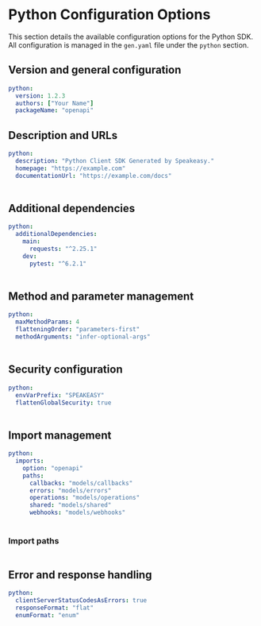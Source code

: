 # Python Configuration Options

 This section details the available configuration options for the Python SDK. All configuration is managed in the `gen.yaml` file under the `python` section.

## Version and general configuration

```yml
python:
  version: 1.2.3
  authors: ["Your Name"]
  packageName: "openapi"
```

<Table 
  data={[
    { name: "version", required: "true", default: "0.0.1", description: "The current version of the SDK." },
    { name: "packageName", required: "true", default: "openapi", description: "The distribution name of the PyPI package. See [Python Package Metadata](https://docs.python.org/3.11/distutils/setupscript.html#additional-meta-data)." },
    { name: "authors", required: "true", default: "[\"Speakeasy\"]", description: "Authors of the published package. See [Poetry Authors Field](https://python-poetry.org/docs/pyproject/#authors)." }
  ]}
  columns={[
    { key: "name", header: "Name" },
    { key: "required", header: "Required" },
    { key: "default", header: "Default Value" },
    { key: "description", header: "Description" }
  ]}
/>

## Description and URLs
```yml
python:
  description: "Python Client SDK Generated by Speakeasy."
  homepage: "https://example.com"
  documentationUrl: "https://example.com/docs"
```

<Table 
  data={[
    { name: "description", required: "false", default: "\"Python Client SDK Generated by Speakeasy.\"", description: "A short description of the project. See [Poetry Description Field](https://python-poetry.org/docs/pyproject/#description)." },
    { name: "homepage", required: "false", default: "null", description: "The URL for the homepage of the project." },
    { name: "documentationUrl", required: "false", default: "null", description: "The URL for the project documentation." }
  ]}
  columns={[
    { key: "name", header: "Name" },
    { key: "required", header: "Required" },
    { key: "default", header: "Default Value" },
    { key: "description", header: "Description" }
  ]}
/>

## Additional dependencies

```yml
python:
  additionalDependencies:
    main:
      requests: "^2.25.1"
    dev:
      pytest: "^6.2.1"
```

<Table 
  data={[
    { name: "additionalDependencies", required: "false", default: "{}", description: "Add additional dependencies to include in the generated `pyproject.toml` file." }
  ]}
  columns={[
    { key: "name", header: "Name" },
    { key: "required", header: "Required" },
    { key: "default", header: "Default Value" },
    { key: "description", header: "Description" }
  ]}
/>

## Method and parameter management
```yml
python:
  maxMethodParams: 4
  flatteningOrder: "parameters-first"
  methodArguments: "infer-optional-args"
```

<Table 
  data={[
    { name: "flattenRequests", required: "false", default: "true", description: "Turn request parameters and body fields into a flat list of method arguments. This takes precedence over maxMethodParams. If there is no request body then maxMethodParams will be respected." },
    { name: "maxMethodParams", required: "false", default: "9999", description: "Maximum number of parameters before an input object is generated. `0` means input objects are always used." },
    { name: "flatteningOrder", required: "false", default: "parameters-first", description: "Determines the ordering of method arguments when flattening parameters and body fields. `parameters-first` or `body-first`" },
    { name: "methodArguments", required: "false", default: "require-security-and-request", description: "Determines how arguments for SDK methods are generated." }
  ]}
  columns={[
    { key: "name", header: "Name" },
    { key: "required", header: "Required" },
    { key: "default", header: "Default Value" },
    { key: "description", header: "Description" }
  ]}
/>

## Security configuration

```yml
python:
  envVarPrefix: "SPEAKEASY"
  flattenGlobalSecurity: true
```

<Table 
  data={[
    { name: "flattenGlobalSecurity", required: "false", default: "true", description: "Enables inline security credentials during SDK instantiation." },
    { name: "envVarPrefix", required: "false", default: "\"\"", description: "Sets a prefix for environment variables that allows users to configure global parameters and security." }
  ]}
  columns={[
    { key: "name", header: "Name" },
    { key: "required", header: "Required" },
    { key: "default", header: "Default Value" },
    { key: "description", header: "Description" }
  ]}
/>

## Import management

```yml
python:
  imports:
    option: "openapi"
    paths:
      callbacks: "models/callbacks"
      errors: "models/errors"
      operations: "models/operations"
      shared: "models/shared"
      webhooks: "models/webhooks"
```

<Table 
  data={[
    { field: "option", required: "false", default: "\"openapi\"", description: "Defines the type of import strategy. Typically set to `\"openapi\"`, indicating that the structure is based on the OpenAPI document." },
    { field: "paths", required: "false", default: "{}", description: "Customizes where different parts of the SDK (e.g., callbacks, errors, and operations) will be imported from." }
  ]}
  columns={[
    { key: "field", header: "Field" },
    { key: "required", header: "Required" },
    { key: "default", header: "Default Value" },
    { key: "description", header: "Description" }
  ]}
/>

### Import paths

<Table 
  data={[
    { component: "callbacks", default: "models/callbacks", description: "The directory where callback models will be imported from." },
    { component: "errors", default: "models/errors", description: "The directory where error models will be imported from." },
    { component: "operations", default: "models/operations", description: "The directory where operation models (i.e., API endpoints) will be imported from." },
    { component: "shared", default: "models/components", description: "The directory for shared components, such as reusable schemas, and data models imported from the OpenAPI spec." },
    { component: "webhooks", default: "models/webhooks", description: "The directory for webhook models, if your SDK includes support for webhooks." }
  ]}
  columns={[
    { key: "component", header: "Component" },
    { key: "default", header: "Default Value" },
    { key: "description", header: "Description" }
  ]}
/>

## Error and response handling
```yml
python:
  clientServerStatusCodesAsErrors: true
  responseFormat: "flat"
  enumFormat: "enum"
```

<Table 
  data={[
    { name: "clientServerStatusCodesAsErrors", required: "false", default: "true", description: "Whether to treat 4XX and 5XX status codes as errors." },
    { name: "responseFormat", required: "false", default: "flat", description: "Defines how responses are structured. Options: `envelope`, `envelope-http`, or `flat`." },
    { name: "enumFormat", required: "false", default: "enum", description: "Determines how enums are generated. Options: `enum` (Python enums) or `union` (union types)." }
  ]}
  columns={[
    { key: "name", header: "Name" },
    { key: "required", header: "Required" },
    { key: "default", header: "Default Value" },
    { key: "description", header: "Description" }
  ]}
/>

